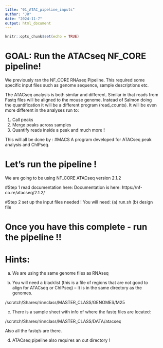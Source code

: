 ```yaml
---
title: "01_ATAC_pipeline_inputs"
author: "JR"
date: "2024-11-7"
output: html_document
---
```


```r
knitr::opts_chunk$set(echo = TRUE)
```

# GOAL: Run the ATACseq NF_CORE pipeline!
We previously ran the NF_CORE RNAseq Pipeline.
This required some specific input files such as 
genome sequence, sample descriptions etc.

The ATACseq analysis is both similar and different.
Similar in that reads from Fastq files will be aligned to 
the mouse genome. Instead of Salmon doing the quantification
it will be a different program (read_counts). It will be even 
more different in the analyses run to:

1) Call peaks
2) Merge peaks across samples
3) Quantify reads inside a peak
and much more !

This will all be done by :
#MACS 
A program developed for ATACseq peak analysis and ChIPseq.

# Let's run the pipeline !
We are going to be using NF_CORE ATACseq version 2.1.2

#Step 1 read documentation here:
Documentation is here:
https://nf-co.re/atacseq/2.1.2/

#Step 2
set up the input files needed !
You will need:
(a) run.sh 
(b) design file 

# Once you have this complete - run the pipeline !!
# Hints:

(a) We are using the same genome files as RNAseq

(b) You will need a blacklist (this is a file of regions
that are not good to align for ATACseq or ChIPseq) --
It is in the same directory as the genomes.

/scratch/Shares/rinnclass/MASTER_CLASS/GENOMES/M25

(c) There is a sample sheet with info of where the fastq files are located:

/scratch/Shares/rinnclass/MASTER_CLASS/DATA/atacseq

Also all the fastq's are there.

(d) ATACseq pipeline also requires an out directory !



